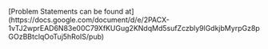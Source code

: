 [Problem Statements can be found at] (https://docs.google.com/document/d/e/2PACX-1vTJ2wprEAD6N83e00C79XfKUGug2KNdqMd5sufZczbly9lGdkjbMyrpGz8pGOzBBtclqOoTuj5hRoIS/pub)
